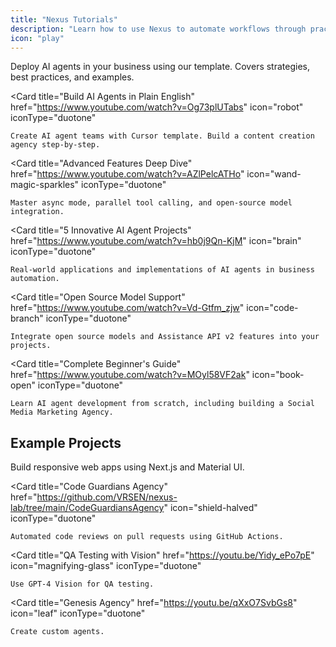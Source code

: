 ```yaml
---
title: "Nexus Tutorials"
description: "Learn how to use Nexus to automate workflows through practical examples"
icon: "play"
---
```


<CardGroup cols={3}>
  <Card
    title="Quick Start: Deploy AI Agents"
    href="https://www.youtube.com/watch?v=53_e3lmk6Mo"
    icon="rocket"
    iconType="duotone"
  >
    Deploy AI agents in your business using our template. Covers strategies, best practices, and examples.
  </Card>

  <Card
    title="Build AI Agents in Plain English"
    href="https://www.youtube.com/watch?v=Og73plUTabs"
    icon="robot"
    iconType="duotone"
  >
    Create AI agent teams with Cursor template. Build a content creation agency step-by-step.
  </Card>

  <Card
    title="Advanced Features Deep Dive"
    href="https://www.youtube.com/watch?v=AZlPelcATHo"
    icon="wand-magic-sparkles"
    iconType="duotone"
  >
    Master async mode, parallel tool calling, and open-source model integration.
  </Card>

  <Card
    title="5 Innovative AI Agent Projects"
    href="https://www.youtube.com/watch?v=hb0j9Qn-KjM"
    icon="brain"
    iconType="duotone"
  >
    Real-world applications and implementations of AI agents in business automation.
  </Card>

  <Card
    title="Open Source Model Support"
    href="https://www.youtube.com/watch?v=Vd-Gtfm_zjw"
    icon="code-branch"
    iconType="duotone"
  >
    Integrate open source models and Assistance API v2 features into your projects.
  </Card>

  <Card
    title="Complete Beginner's Guide"
    href="https://www.youtube.com/watch?v=MOyl58VF2ak"
    icon="book-open"
    iconType="duotone"
  >
    Learn AI agent development from scratch, including building a Social Media Marketing Agency.
  </Card>
</CardGroup>

## Example Projects
<CardGroup cols={3}>
  <Card
    title="Web Dev Crafters"
    href="https://github.com/VRSEN/nexus-lab/tree/main/WebDevCrafters"
    icon="laptop-code"
    iconType="duotone"
  >
    Build responsive web apps using Next.js and Material UI.
  </Card>

  <Card
    title="Code Guardians Agency"
    href="https://github.com/VRSEN/nexus-lab/tree/main/CodeGuardiansAgency"
    icon="shield-halved"
    iconType="duotone"
  >
    Automated code reviews on pull requests using GitHub Actions.
  </Card>

  <Card
    title="QA Testing with Vision"
    href="https://youtu.be/Yidy_ePo7pE"
    icon="magnifying-glass"
    iconType="duotone"
  >
    Use GPT-4 Vision for QA testing.
  </Card>

  <Card
    title="Genesis Agency"
    href="https://youtu.be/qXxO7SvbGs8"
    icon="leaf"
    iconType="duotone"
  >
    Create custom agents.
  </Card>
</CardGroup>
